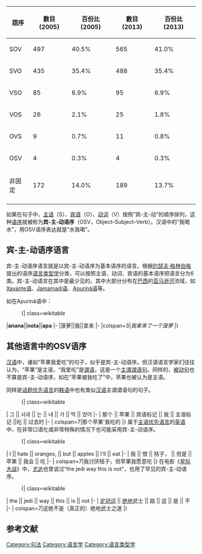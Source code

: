 {{noteTA
|G1=星球大戰
}}
{| class="wikitable"
|-
! 語序 !! 數目 (2005) !! 百份比 (2005) !! 數目 (2013) !! 百份比 (2013)
|-
| SOV || 497 || 40.5% || 565 || 41.0%
|-
| SVO || 435 || 35.4% || 488 || 35.4%
|-
| VSO || 85 || 6.9% || 95 || 6.9%
|-
| VOS || 26 || 2.1% || 25 || 1.8%
|-
| OVS || 9 || 0.7% || 11 || 0.8%
|-
| OSV || 4 || 0.3% || 4 || 0.3%
|-
| 非固定 || 172 || 14.0% || 189 || 13.7%
|-
|}
如果在句子中，[[主语|主语]]（S）、[[宾语|宾语]]（O）、[[动词|动词]]（V）按照“宾-主-动”的顺序排列，这种[[语序|语序]]就被称为'''宾-主-动语序'''（OSV，Object–Subject–Verb）。汉语中的“我喝水”，用OSV语序表达就是“水我喝”。

==宾-主-动语序语言==
宾-主-动语序语言就是以宾-主-动语序为基本语序的语言。根据[[约瑟夫·格林伯格|约瑟夫·格林伯格]]提出的语序[[类型学|语言类型学]]分类，可以按照主语、动词、宾语的基本语序把语言分为6类。宾-主-动语言在其中是最少见的。其中大部分分布在[[巴西|巴西]]的[[亚马逊河|亚马逊河]]流域，如[[Xavante语|Xavante语]]、[[Jamamadi语|Jamamadi语]]、[[Apurinã语|Apurinã语]]等。

如在Apurinã语中：
:{| class=wikitable
|'''anana'''||'''nota'''||'''apa'''
|-
|菠萝||我||拿来
|-
|colspan=3|''我拿来了一个菠萝''
|}

==其他语言中的OSV语序==
[[汉语|汉语]]中，诸如“苹果我爱吃”的句子，似乎是宾-主-动语序。但汉语语言学家们往往认为，“苹果”是主语，“我爱吃”是[[谓语|谓语]]，这是一个[[主谓谓语句|主谓谓语句]]。同样的，[[被动句|被动句]]也不算是宾-主-动语序，如在“苹果被我吃了”中，苹果也被认为是主语。

同样是[[话题优先语言|话题优先语言]]的[[韩语|韩语]]中也有类似[[汉语|汉语]]主谓谓语句的句子。
:{| class=wikitable
| 그 || 사과 || 는 || 내 || 가 || 먹 || 었어
|-
| 那个 || 苹果 || 宾语标记 || 我 || 主语标记 ||吃 || 过去时
|-
| colspan=7|那个苹果'我吃的
|}
属于[[主语优先语言|主语优先语言]]的[[英语|英语]]中，在非常口语化或非常特殊的情况下也可能采用宾-主-动语序。
:{| class=wikitable
| I || hate || oranges, || but || apples || I'll || eat
|-
| 我 || 恨 || 桔子， || 但是 || 苹果 || 我会 || 吃
|-
| colspan=7|我讨厌桔子，但苹果我愿意吃
|}
在电影《[[星际大战|星际大战]]》中，[[尤达|尤达]]也曾说过“the jedi way this is not”，也用了罕见的宾-主-动语序。
:{| class=wikitable
| the || jedi || way || this || is || not
|-
| [[定冠词|定冠词]] || [[绝地|绝地]]武士 || 路 || 这 || 是 || 不
|-
| colspan=7|这绝不是（真正的）绝地武士之道
|}

==参考文献==
{{reflist}}

{{語言類型學}}

{{lang-stub}}

[[Category:句法|Category:句法]]
[[Category:语言学|Category:语言学]]
[[Category:语言类型学|Category:语言类型学]]